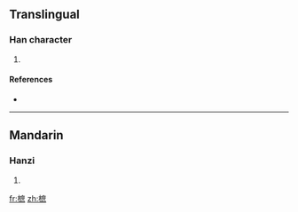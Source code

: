 ==Translingual==

===Han character===
{{Han char|rn=75|rad=木|as=11|sn=15|four=|canj=木戈廿火 (DITF)}}

# {{defn|Han|sort=木11}}

====References====
* {{Han ref|kx=0550.170|dkj=15447|dj=0938.100|hdz=21283.080|uh=6A1C|ud=27164}}

----

==Mandarin==

===Hanzi===
{{cmn-hanzi|pin=[[shù]] ([[shu4]])|wg=shu<sup>4</sup>}}

# {{defn|Mandarin|sort=木11}}

[[fr:樜]]
[[zh:樜]]